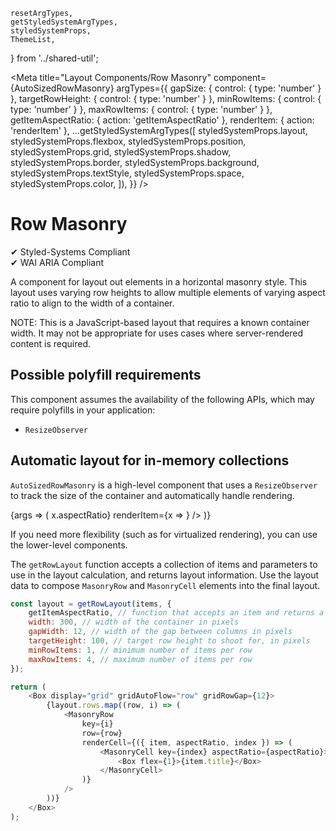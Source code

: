 	resetArgTypes,
	getStyledSystemArgTypes,
	styledSystemProps,
	ThemeList,
} from '../shared-util';


<Meta
	title="Layout Components/Row Masonry"
	component={AutoSizedRowMasonry}
	argTypes={{
		gapSize: { control: { type: 'number' } },
		targetRowHeight: { control: { type: 'number' } },
		minRowItems: { control: { type: 'number' } },
		maxRowItems: { control: { type: 'number' } },
		getItemAspectRatio: { action: 'getItemAspectRatio' },
		renderItem: { action: 'renderItem' },
		...getStyledSystemArgTypes([
			styledSystemProps.layout,
			styledSystemProps.flexbox,
			styledSystemProps.position,
			styledSystemProps.grid,
			styledSystemProps.shadow,
			styledSystemProps.border,
			styledSystemProps.background,
			styledSystemProps.textStyle,
			styledSystemProps.space,
			styledSystemProps.color,
		]),
	}}
/>

# Row Masonry

✔ Styled-Systems Compliant  
✔ WAI ARIA Compliant

A component for layout out elements in a horizontal masonry style. This layout uses varying row heights to allow multiple elements of varying aspect ratio to align to the width of a container.

NOTE: This is a JavaScript-based layout that requires a known container width. It may not be appropriate for uses cases where server-rendered content is required.

## Possible polyfill requirements

This component assumes the availability of the following APIs, which may require polyfills in your application:

- `ResizeObserver`

## Automatic layout for in-memory collections

`AutoSizedRowMasonry` is a high-level component that uses a `ResizeObserver` to track the size of the container and automatically handle rendering.

<Canvas>
	<Story
		name="Row Masonry Example"
		args={{ gapSize: 12, targetRowHeight: 100, minRowItems: 1, maxRowItems: 4 }}
	>
		{args => (
			<Box maxWidth={400}>
				<AutoSizedRowMasonry
					{...args}
					items={rowMasonryList}
					getItemAspectRatio={x => x.aspectRatio}
					renderItem={x => <Box flex={1} backgroundColor="blue2" />}
				/>
			</Box>
		)}
	</Story>
</Canvas>

If you need more flexibility (such as for virtualized rendering), you can use the lower-level components.

The `getRowLayout` function accepts a collection of items and parameters to use in the layout calculation, and returns layout information. Use the layout data to compose `MasonryRow` and `MasonryCell` elements into the final layout.

```javascript
const layout = getRowLayout(items, {
	getItemAspectRatio, // function that accepts an item and returns a number representing the item's aspect ratio (width / height)
	width: 300, // width of the container in pixels
	gapWidth: 12, // width of the gap between columns in pixels
	targetHeight: 100, // target row height to shoot for, in pixels
	minRowItems: 1, // minimum number of items per row
	maxRowItems: 4, // maximum number of items per row
});

return (
	<Box display="grid" gridAutoFlow="row" gridRowGap={12}>
		{layout.rows.map((row, i) => (
			<MasonryRow
				key={i}
				row={row}
				renderCell={({ item, aspectRatio, index }) => (
					<MasonryCell key={index} aspectRatio={aspectRatio}>
						<Box flex={1}>{item.title}</Box>
					</MasonryCell>
				)}
			/>
		))}
	</Box>
);
```
